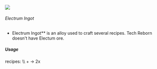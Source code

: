 ![](/mods/techreborn/electrum_ingot.png)

###### Electrum Ingot

- Electrum Ingot** is an alloy used to craft several recipes.
        Tech Reborn doesn\'t have Electum ore.

##### Usage


<Mcitem id="techreborn:alloy_smelter"/> recipes:
\\\\ <Mcitem id="minecraft:gold_ingot"/> +
<Mcitem id="techreborn:silver_ingot"/> -\> 2x
<Mcitem id="techreborn:electrum_ingot"/>
